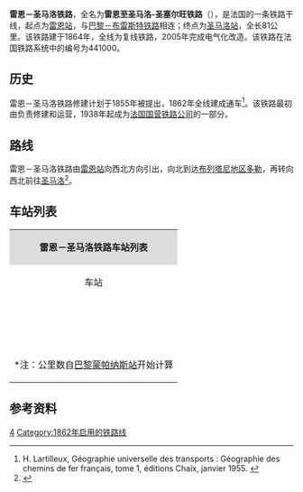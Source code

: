 {{Infobox rail system-route
|collapsed=no
|box_width=
|rail_name=雷恩－圣马洛铁路<br>{{lang|fr|Ligne de Rennes à Saint-Malo - Saint-Servan}}
|banner_color=
|sec_banner_color=
|logo_filename=
|image_width=
|logo_bgcolor=
|logo_note=
|image =Ligne Rennes - Saint-Malo.svg
|imagesize=
|caption=雷恩－圣马洛铁路路线图
|system_map=
|mapimage_width=
|map_bgcolor=
|locale={{FRA}}
|service_type=客货共用、干线铁路
|start=[[雷恩站|雷恩站]]、[[圣马洛站|圣马洛站]]
|begin_operation=1862年
|end_operation=
|operation_note=
|system_length=
|length_in_operation=81km
|total_length=
|status=使用中
|line_title=线路
|lines=[[复线铁路|复线铁路]]
|stations=
|route_title=线路
|main_route=
|secondary_route=
|branch_route=
|standard=
|main_stations=[[雷恩站|雷恩站]]、[[圣马洛站|圣马洛站]]
|ridership=
|fleet_size=
|max_speed= 
|track_gauge={{standard gauge}}
|distance_between_mainlines=
|min_radius=
|max_grade=
|block_signal=自动闭塞
|electrified=1500v
|depot=
|operator={{法国交通数据|sncf}}
|franchise=
|hq=
|key_person=
|website=
|route_map=
}}

'''雷恩－圣马洛铁路'''，全名为'''雷恩至圣马洛-圣塞尔旺铁路'''（{{lang-fr|Ligne de Rennes à Saint-Malo - Saint-Servan}}），是法国的一条铁路干线，起点为[[雷恩站|雷恩站]]，与[[巴黎－布雷斯特铁路|巴黎－布雷斯特铁路]]相连；终点为[[圣马洛站|圣马洛站]]，全长81公里。该铁路建于1864年，全线为复线铁路，2005年完成电气化改造。该铁路在法国铁路系统中的编号为441000。

==历史==

雷恩－圣马洛铁路修建计划于1855年被提出，1862年全线建成通车<ref>H. Lartilleux, Géographie universelle des transports : Géographie des chemins de fer français, tome 1, éditions Chaix, janvier 1955. {{fr}}</ref>。该铁路最初由{{link-fr|西部铁路公司|Compagnie des chemins de fer de l'Ouest}}负责修建和运营，1938年起成为[[法国国营铁路公司|法国国营铁路公司]]的一部分。

==路线==
{{Main|{{link-fr|雷恩－圣马洛铁路路线图|Schéma de la ligne de Rennes à Saint-Malo - Saint-Servan}}}}
雷恩－圣马洛铁路由[[雷恩站|雷恩站]]向西北方向引出，向北到达[[布列塔尼地区多勒|布列塔尼地区多勒]]，再转向西北前往[[圣马洛|圣马洛]]<ref name="geo">{{Cite web|url=https://www.geoportail.gouv.fr/carte|title=Carte|accessdate=2021-02-16|author=Géoportail|language=fr|publisher=Géoportail|archive-url=https://web.archive.org/web/20170129154129/https://www.geoportail.gouv.fr/carte/|archive-date=2017-01-29|dead-url=yes}}</ref>。

==车站列表==

{| class="wikitable mw-collapsible " style="margin:1em auto 1em auto; font-size:smaller"
|colspan="5" align="center" style="background:#DCDCDC"|'''雷恩－圣马洛铁路车站列表'''
|-
!align="center" |车站
!align="center" |公里数*
!align="center" |交汇路线
!align="center" |本线停靠车种
!align="center" |可换乘交通
|-
|align="center" rowspan=2|{{Arret|Rennes|[[雷恩站|雷恩站]]}}
|373.251
|[[巴黎－布雷斯特铁路|巴黎－布雷斯特铁路]]<small>（[[巴黎蒙帕纳斯站|巴黎]]方向）</small>↑<br>[[沙托布里扬－雷恩铁路|沙托布里扬－雷恩铁路]]<small>（[[沙托布里扬站|沙托布里扬]]方向）</small>↗<br>[[雷恩－勒东铁路|雷恩－勒东铁路]]<small>（[[勒东站|勒东]]方向）</small>↘
|align="center"|{{法国交通数据|tgv}}<br>{{法国交通数据|ouigo}}<br>{{法国交通数据|ter|bre}}<br>{{法国交通数据|ter|nor}}<br>{{法国交通数据|ter|pdl}}
|{{法国交通数据|car|35}}<br>{{法国交通标志/雷恩}}
|-
|375.684
|[[巴黎－布雷斯特铁路|巴黎－布雷斯特铁路]]<small>（[[布雷斯特站|布雷斯特]]方向）</small>↘
|
|
|-
|align="center"|{{Arret|Pontchaillou|[[蓬沙约站|蓬沙约站]]}}
|377.295
|
|align="center"|{{法国交通数据|ter|bre}}
|{{法国交通标志/雷恩}}
|-
|align="center"|{{Arret|Betton|[[贝通站|贝通站]]}}
|382.008
|
|align="center"|{{法国交通数据|ter|bre}}
|{{法国交通标志/雷恩}}
|-
|align="center"|{{Arret|Chevaigné|[[舍韦涅站|舍韦涅站]]}}
|389.549
|
|align="center"|{{法国交通数据|ter|bre}}
|{{法国交通标志/雷恩}}
|-
|align="center"|{{Arret|Saint-Germain-sur-Ille|[[伊勒河畔圣日耳曼站|伊勒河畔圣日耳曼站]]}}
|393.661
|
|align="center"|{{法国交通数据|ter|bre}}
|
|-
|align="center"|{{Arret|Saint-Médard-sur-Ille|[[伊勒河畔圣梅达尔站|伊勒河畔圣梅达尔站]]}}
|398.007
|
|align="center"|{{法国交通数据|ter|bre}}
|
|-
|align="center"|{{Arret|Montreuil-sur-Ille|[[伊勒河畔蒙特勒伊站|伊勒河畔蒙特勒伊站]]}}
|401.892
|
|align="center"|{{法国交通数据|ter|bre}}
|
|-
|align="center"|{{Arret|Dingé|[[丹热站|丹热站]]}}
|406.854
|
|align="center"|{{法国交通数据|ter|bre}}
|
|-
|align="center"|{{Arret|Combourg|[[孔堡站|孔堡站]]}}
|415.179
|
|align="center"|{{法国交通数据|ter|bre}}
|{{法国交通数据|car|35}}
|-
|align="center"|{{Arret|Bonnemain|[[博讷曼站|博讷曼站]]}}
|422.840
|
|align="center"|{{法国交通数据|ter|bre}}
|
|-
|align="center"|{{Arret|Dol-de-Bretagne|[[布列塔尼地区多勒站|布列塔尼地区多勒站]]}}
|431.304
|[[利松－朗巴勒铁路|利松－朗巴勒铁路]]<small>（[[朗巴勒站|朗巴勒]]方向）</small>↗<br>[[利松－朗巴勒铁路|利松－朗巴勒铁路]]<small>（[[利松站|利松]]方向）</small>↙
|align="center"|{{法国交通数据|tgv}}<br>{{法国交通数据|ter|bre}}<br>{{法国交通数据|ter|nor}}
|{{法国交通数据|car|35}}
|-
|align="center"|{{Arret|La Fresnais|[[拉弗雷奈站|拉弗雷奈站]]}}
|440.550
|
|align="center"|{{法国交通数据|ter|bre}}
|
|-
|align="center"|{{Arret|La Gouesnière - Cancale|[[拉古埃尼耶尔-康卡勒站|拉古埃尼耶尔-康卡勒站]]}}
|445.814
|
|align="center"|
|
|-
|align="center"|{{Arret|Saint-Malo|[[圣马洛站|圣马洛站]]}}
|454.102
|
|align="center"|{{法国交通数据|tgv}}<br>{{法国交通数据|ter|bre}}
|
|-
|colspan=5|<nowiki>*</nowiki>注：公里数自[[巴黎蒙帕纳斯站|巴黎蒙帕纳斯站]]开始计算
|}

==参考资料==
{{Reflist}}
[[Category:法國鐵路線|4]]
[[Category:1862年启用的铁路线|Category:1862年启用的铁路线]]